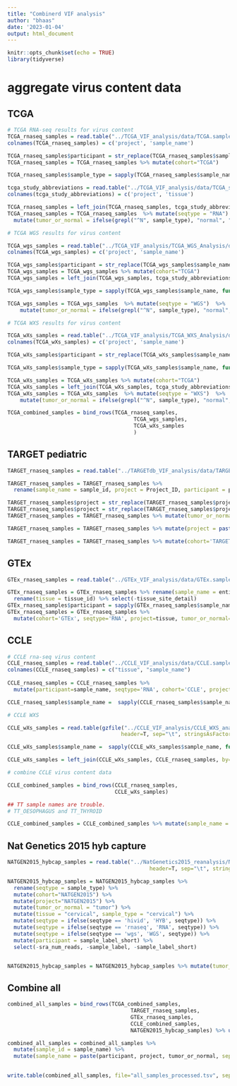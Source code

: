 ```yaml
---
title: "Combinerd VIF analysis"
author: "bhaas"
date: '2023-01-04'
output: html_document
---
```


```r
knitr::opts_chunk$set(echo = TRUE)
library(tidyverse)
```

# aggregate virus content data

## TCGA

```r

# TCGA RNA-seq results for virus content
TCGA_rnaseq_samples = read.table("../TCGA_VIF_analysis/data/TCGA.samples_list", header=F, sep="\t", stringsAsFactors = F)
colnames(TCGA_rnaseq_samples) = c('project', 'sample_name')

TCGA_rnaseq_samples$participant = str_replace(TCGA_rnaseq_samples$sample_name, "-[^\\-]+$", "")
TCGA_rnaseq_samples = TCGA_rnaseq_samples %>% mutate(cohort="TCGA")

TCGA_rnaseq_samples$sample_type = sapply(TCGA_rnaseq_samples$sample_name, function(x) {str_split(x, "-")[[1]][4] })

tcga_study_abbreviations = read.table("../TCGA_VIF_analysis/data/TCGA_study_abbreviations.txt", header=F, sep="\t", stringsAsFactors = F)
colnames(tcga_study_abbreviations) = c('project', 'tissue')

TCGA_rnaseq_samples = left_join(TCGA_rnaseq_samples, tcga_study_abbreviations, by='project')
TCGA_rnaseq_samples = TCGA_rnaseq_samples  %>% mutate(seqtype = "RNA")  %>% 
  mutate(tumor_or_normal = ifelse(grepl("^N", sample_type), "normal", "tumor") ) 

```


```r
# TCGA WGS results for virus content

TCGA_wgs_samples = read.table("../TCGA_VIF_analysis/TCGA_WGS_Analysis/data/TCGA.samples.list", header=F, sep="\t", stringsAsFactors = F)
colnames(TCGA_wgs_samples) = c('project', 'sample_name')

TCGA_wgs_samples$participant = str_replace(TCGA_wgs_samples$sample_name, "-[^\\-]+$", "")
TCGA_wgs_samples = TCGA_wgs_samples %>% mutate(cohort="TCGA")
TCGA_wgs_samples = left_join(TCGA_wgs_samples, tcga_study_abbreviations, by='project')

TCGA_wgs_samples$sample_type = sapply(TCGA_wgs_samples$sample_name, function(x) {str_split(x, "-")[[1]][4] })

TCGA_wgs_samples = TCGA_wgs_samples  %>% mutate(seqtype = "WGS")  %>% 
    mutate(tumor_or_normal = ifelse(grepl("^N", sample_type), "normal", "tumor") ) 

```



```r
# TCGA WXS results for virus content

TCGA_wXs_samples = read.table("../TCGA_VIF_analysis/TCGA_WXS_Analysis/data/WXS.samples_processed.list", header=F, sep="\t", stringsAsFactors = F)
colnames(TCGA_wXs_samples) = c('project', 'sample_name')

TCGA_wXs_samples$participant = str_replace(TCGA_wXs_samples$sample_name, "-[^\\-]+$", "")

TCGA_wXs_samples$sample_type = sapply(TCGA_wXs_samples$sample_name, function(x) {str_split(x, "-")[[1]][4] })

TCGA_wXs_samples = TCGA_wXs_samples %>% mutate(cohort="TCGA")
TCGA_wXs_samples = left_join(TCGA_wXs_samples, tcga_study_abbreviations, by='project')
TCGA_wXs_samples = TCGA_wXs_samples  %>% mutate(seqtype = "WXS")  %>% 
    mutate(tumor_or_normal = ifelse(grepl("^N", sample_type), "normal", "tumor") ) 
```




```r

TCGA_combined_samples = bind_rows(TCGA_rnaseq_samples,
                                        TCGA_wgs_samples,
                                        TCGA_wXs_samples
                                        )

```



## TARGET pediatric 

```r

TARGET_rnaseq_samples = read.table("../TARGETdb_VIF_analysis/data/TARGETdb.samples_list", header=T, sep="\t", stringsAsFactors = F)

TARGET_rnaseq_samples = TARGET_rnaseq_samples %>% 
  rename(sample_name = sample_id, project = Project_ID, participant = participant_id, tissue = Sample_Type) 

TARGET_rnaseq_samples$project = str_replace(TARGET_rnaseq_samples$project, "TARGET-", "")
TARGET_rnaseq_samples$project = str_replace(TARGET_rnaseq_samples$project, "ALL-P[\\d]", "ALL")
TARGET_rnaseq_samples = TARGET_rnaseq_samples %>% mutate(tumor_or_normal = ifelse(grepl("Normal", tissue), "normal", "tumor"))

TARGET_rnaseq_samples = TARGET_rnaseq_samples %>% mutate(project = paste0(project, "-", tumor_or_normal) )

TARGET_rnaseq_samples = TARGET_rnaseq_samples %>% mutate(cohort='TARGET', seqtype='RNA') 
```

## GTEx

```r

GTEx_rnaseq_samples = read.table("../GTEx_VIF_analysis/data/GTEx.samples_list", header=T, sep="\t", stringsAsFactors = F)

GTEx_rnaseq_samples = GTEx_rnaseq_samples %>% rename(sample_name = entity.sample_id) %>% 
  rename(tissue = tissue_id) %>% select(-tissue_site_detail) 
GTEx_rnaseq_samples$participant = sapply(GTEx_rnaseq_samples$sample_name, function(x) { str_split(x, "-")[[1]][2]})
GTEx_rnaseq_samples = GTEx_rnaseq_samples %>% 
  mutate(cohort='GTEx', seqtype='RNA', project=tissue, tumor_or_normal='normal') 

```


## CCLE

```r

# CCLE rna-seq virus content
CCLE_rnaseq_samples = read.table("../CCLE_VIF_analysis/data/CCLE.samples_list", header=F, sep="\t", stringsAsFactors = F) 
colnames(CCLE_rnaseq_samples) = c("tissue", "sample_name")
  
CCLE_rnaseq_samples = CCLE_rnaseq_samples %>% 
  mutate(participant=sample_name, seqtype='RNA', cohort='CCLE', project='CCLE', tumor_or_normal='tumor_cell_line') 

CCLE_rnaseq_samples$sample_name =  sapply(CCLE_rnaseq_samples$sample_name, function(x) {str_split(x, "_")[[1]][1] })


```



```r
# CCLE WXS

CCLE_wXs_samples = read.table(gzfile("../CCLE_VIF_analysis/CCLE_WXS_analysis/data/CCLE.WXS.star_align_stats.tsv.gz"), 
                                    header=T, sep="\t", stringsAsFactors = F) %>% select(sample_name)

CCLE_wXs_samples$sample_name =  sapply(CCLE_wXs_samples$sample_name, function(x) {str_split(x, "_")[[1]][1] })

CCLE_wXs_samples = left_join(CCLE_wXs_samples, CCLE_rnaseq_samples, by='sample_name') %>% mutate(seqtype='WXS')

```

```r
# combine CCLE virus content data

CCLE_combined_samples = bind_rows(CCLE_rnaseq_samples,
                                  CCLE_wXs_samples)

## TT sample names are trouble.
# TT_OESOPHAGUS and TT_THYROID 

CCLE_combined_samples = CCLE_combined_samples %>% mutate(sample_name = ifelse(sample_name == "TT", participant, sample_name))
```



## Nat Genetics 2015 hyb capture

```r

NATGEN2015_hybcap_samples = read.table("../NatGenetics2015_reanalysis/NatGenetics2015_VIF/NatGen2015.samples_info.tsv", 
                                             header=T, sep="\t", stringsAsFactors = F) 

NATGEN2015_hybcap_samples = NATGEN2015_hybcap_samples %>% 
  rename(seqtype = sample_type) %>%
  mutate(cohort="NATGEN2015") %>% 
  mutate(project="NATGEN2015") %>%
  mutate(tumor_or_normal = "tumor") %>%
  mutate(tissue = "cervical", sample_type = "cervical") %>%
  mutate(seqtype = ifelse(seqtype == 'hivid', 'HYB', seqtype)) %>%
  mutate(seqtype = ifelse(seqtype == 'rnaseq', 'RNA', seqtype)) %>%
  mutate(seqtype = ifelse(seqtype == 'wgs', 'WGS', seqtype)) %>%
  mutate(participant = sample_label_short) %>% 
  select(-sra_num_reads, -sample_label, -sample_label_short)


NATGEN2015_hybcap_samples = NATGEN2015_hybcap_samples %>% mutate(tumor_or_normal = ifelse(participant %in% c('CASKID', 'S12', 'SIHA', 'HELA'), "tumor_cell_line", tumor_or_normal))
```

## Combine all
```r

combined_all_samples = bind_rows(TCGA_combined_samples,
                                       TARGET_rnaseq_samples,
                                       GTEx_rnaseq_samples,
                                       CCLE_combined_samples,
                                       NATGEN2015_hybcap_samples) %>% unique()

```


```r

combined_all_samples = combined_all_samples %>%
  mutate(sample_id = sample_name) %>%
  mutate(sample_name = paste(participant, project, tumor_or_normal, sep="^"))
  

```


```r

write.table(combined_all_samples, file="all_samples_processed.tsv", sep="\t", quote=F, row.names=F)
```






